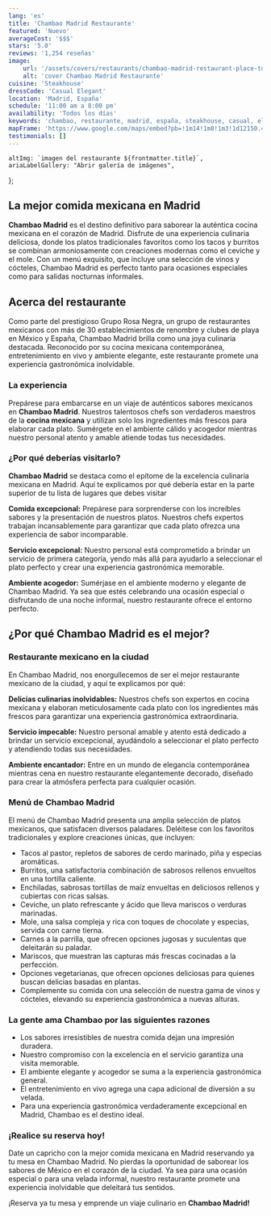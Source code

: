 ```yaml
---
lang: 'es'
title: 'Chambao Madrid Restaurante'
featured: 'Nuevo'
averageCost: '$$$'
stars: '5.0'
reviews: '1,254 reseñas'
image:
    url: '/assets/covers/restaurants/chambao-madrid-restaurant-place-to-dine.webp'
    alt: 'cover Chambao Madrid Restaurante'
cuisine: 'Steakhouse'
dressCode: 'Casual Elegant'
location: 'Madrid, España'
schedule: '11:00 am a 8:00 pm'
availability: 'Todos los días'
keywords: 'chambao, restaurante, madrid, españa, steakhouse, casual, elegante'
mapFrame: 'https://www.google.com/maps/embed?pb=!1m14!1m8!1m3!1d12150.455304505642!2d-3.707718!3d40.417405!3m2!1i1024!2i768!4f13.1!3m3!1m2!1s0xd42287eac0b589d%3A0x703b27a596d13107!2sC.%20del%20Arenal%2C%2017%2C%20Centro%2C%2028013%20Madrid%2C%20Espa%C3%B1a!5e0!3m2!1ses-419!2sus!4v1709230299708!5m2!1ses-419!2sus'
testimonials: []
---
```




    altImg: `imagen del restaurante ${frontmatter.title}`,
    ariaLabelGallery: "Abrir galería de imágenes",
};

<SliderGallery 
    client:load 
    images={arrayImages} 
    accessibility={accessibility}
/>

<h2 class="text-3xl md:text-4xl font-extrabold mb-4 text-red-700">La mejor comida mexicana en Madrid</h2>

<p class="text-lg text-justify my-5"><strong>Chambao Madrid</strong> es el destino definitivo para saborear la auténtica cocina mexicana
en el corazón de Madrid. Disfrute de una experiencia culinaria deliciosa, donde los platos tradicionales favoritos como los tacos y burritos se combinan armoniosamente
con creaciones modernas como el ceviche y el mole. Con un menú exquisito, que incluye una selección de vinos y cócteles, Chambao Madrid es perfecto
tanto para ocasiones especiales como para salidas nocturnas informales.</p>

<h2 class="text-3xl md:text-4xl font-bold mb-4 text-red-700">Acerca del restaurante</h2>

<p class="text-lg text-justify my-5">Como parte del prestigioso Grupo Rosa Negra, un grupo de restaurantes mexicanos con más de 30 establecimientos de renombre
y clubes de playa en México y España, Chambao Madrid brilla como una joya culinaria destacada. Reconocido por su cocina mexicana contemporánea, entretenimiento en vivo y ambiente elegante, este restaurante promete una experiencia gastronómica inolvidable.</p>

<h3 class="text-3xl md:text-3xl font-bold mb-4 text-sky-900">La experiencia</h3>

<p class="text-lg text-justify my-5">Prepárese para embarcarse en un viaje de auténticos sabores mexicanos en <strong>Chambao Madrid</strong>. Nuestros talentosos
chefs son verdaderos maestros de la <strong>cocina mexicana</strong> y utilizan solo los ingredientes más frescos para elaborar cada plato. Sumérgete en el
ambiente cálido y acogedor mientras nuestro personal atento y amable atiende todas tus necesidades.</p>

<h3 class="text-2xl md:text-3xl font-bold mb-4 text-sky-900">¿Por qué deberías visitarlo?</h3>

<p class="text-lg text-justify my-5"><strong>Chambao Madrid</strong> se destaca como el epítome de la excelencia culinaria mexicana en Madrid. Aquí
te explicamos por qué debería estar en la parte superior de tu lista de lugares que debes visitar</p>

<p class="text-lg text-justify my-5"><strong>Comida excepcional:</strong> Prepárese para sorprenderse con los increíbles sabores y la presentación de nuestros platos.
Nuestros chefs expertos trabajan incansablemente para garantizar que cada plato ofrezca una experiencia de sabor incomparable.</p>

<p class="text-lg text-justify my-5"><strong>Servicio excepcional:</strong> Nuestro personal está comprometido a brindar un servicio de primera categoría, yendo más allá para ayudarlo a seleccionar el plato perfecto y crear una experiencia gastronómica memorable.</p>

<p class="text-lg text-justify my-5"><strong>Ambiente acogedor:</strong> Sumérjase en el ambiente moderno y elegante de Chambao Madrid. Ya sea que estés celebrando una ocasión especial o disfrutando de una noche informal, nuestro restaurante ofrece el entorno perfecto.</p>

<h2 class="text-3xl md:text-4xl font-bold mb-4 text-red-700">¿Por qué Chambao Madrid es el mejor?</h2>

<h3 class="text-2xl md:text-3xl font-bold mb-4 text-sky-900">Restaurante mexicano en la ciudad</h3>

<p class="text-lg text-justify my-5">En Chambao Madrid, nos enorgullecemos de ser el mejor restaurante mexicano de la ciudad, y aquí te explicamos por qué:</p>
<p class="text-lg text-justify my-5"><strong>Delicias culinarias inolvidables:</strong> Nuestros chefs son expertos en cocina mexicana y elaboran meticulosamente cada plato con los ingredientes más frescos para garantizar una experiencia gastronómica extraordinaria.</p>

<p class="text-lg text-justify my-5"><strong>Servicio impecable:</strong> Nuestro personal amable y atento está dedicado a brindar un servicio excepcional, ayudándolo a seleccionar
el plato perfecto y atendiendo todas sus necesidades.</p>

<p class="text-lg text-justify my-5"><strong>Ambiente encantador:</strong> Entre en un mundo de elegancia contemporánea mientras cena en nuestro restaurante elegantemente decorado, diseñado para
crear la atmósfera perfecta para cualquier ocasión.</p>

<h3 class="text-2xl md:text-3xl font-bold mb-4 text-sky-900">Menú de Chambao Madrid</h3>
<p class="text-lg text-justify my-5">El menú de Chambao Madrid presenta una amplia selección de platos mexicanos, que satisfacen diversos paladares. Deléitese con los favoritos tradicionales
y explore creaciones únicas, que incluyen:</p>

<ul class="md:ml-10 text-lg text-justify space-y-4">
<li><i class="at-check-circle text-green-500"></i> Tacos al pastor, repletos de sabores de cerdo marinado, piña y especias aromáticas.</li>
<li><i class="at-check-circle text-green-500"></i> Burritos, una satisfactoria combinación de sabrosos rellenos envueltos en una tortilla caliente.</li>
<li><i class="at-check-circle text-green-500"></i> Enchiladas, sabrosas tortillas de maíz envueltas en deliciosos rellenos y cubiertas con ricas salsas.</li>
<li><i class="at-check-circle text-green-500"></i> Ceviche, un plato refrescante y ácido que lleva mariscos o verduras marinadas.</li>
<li><i class="at-check-circle text-green-500"></i> Mole, una salsa compleja y rica con toques de chocolate y especias, servida con carne tierna.</li>
<li><i class="at-check-circle text-green-500"></i> Carnes a la parrilla, que ofrecen opciones jugosas y suculentas que deleitarán su paladar.</li>
<li><i class="at-check-circle text-green-500"></i> Mariscos, que muestran las capturas más frescas cocinadas a la perfección.</li>
<li><i class="at-check-circle text-green-500"></i> Opciones vegetarianas, que ofrecen opciones deliciosas para quienes buscan delicias basadas en plantas.</li>
<li><i class="at-check-circle text-green-500"></i> Complemente su comida con una selección de nuestra gama de vinos y cócteles, elevando su experiencia gastronómica a nuevas alturas.</li>
</ul>

<h3 class="text-2xl md:text-3xl font-bold mb-4 text-sky-900 mt-5">La gente ama Chambao por las siguientes razones</h3>

<ul class="md:ml-10 text-lg text-justify space-y-4">
<li><i class="at-thumbs-up-like-star text-amber-500"></i> Los sabores irresistibles de nuestra comida dejan una impresión duradera.</li>
<li><i class="at-thumbs-up-like-star text-amber-500"></i> Nuestro compromiso con la excelencia en el servicio garantiza una visita memorable.</li>
<li><i class="at-thumbs-up-like-star text-amber-500"></i> El ambiente elegante y acogedor se suma a la experiencia gastronómica general.</li>
<li><i class="at-thumbs-up-like-star text-amber-500"></i> El entretenimiento en vivo agrega una capa adicional de diversión a su velada.</li>
<li><i class="at-thumbs-up-like-star text-amber-500"></i> Para una experiencia gastronómica verdaderamente excepcional en Madrid, Chambao es el destino ideal.</li>
</ul>

<h3 class="text-2xl md:text-3xl font-bold mb-4 text-sky-900 mt-5">¡Realice su reserva hoy!</h3>

<p class="text-lg text-justify my-5">Date un capricho con la mejor comida mexicana en Madrid reservando ya tu mesa en Chambao Madrid. No pierdas la oportunidad de saborear los sabores
de México en el corazón de la ciudad. Ya sea para una ocasión especial o para una velada informal, nuestro restaurante promete una experiencia inolvidable que
deleitará tus sentidos.</p>

<p class="text-lg text-justify my-5">¡Reserva ya tu mesa y emprende un viaje culinario en <strong>Chambao Madrid!</strong></p>
